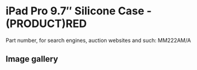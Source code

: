 
# iPad Pro 9.7″ Silicone Case - (PRODUCT)RED

Part number, for search engines, auction websites and such: MM222AM/A

## Image gallery

<div style={{ width: "768px" }}>
  <GalleryComponent
    images={[
      {
        original: "/everysource/MM222.webp",
        thumbnail: "/everypreview/MM222.webp",
      },
      {
        original: "/everysource/MM222_AV1_GOLD.webp",
        thumbnail: "/everypreview/MM222_AV1_GOLD.webp",
      },
      {
        original: "/everysource/MM222_AV1_ROSEGOLD.webp",
        thumbnail: "/everypreview/MM222_AV1_ROSEGOLD.webp",
      },
      {
        original: "/everysource/MM222_AV1_SILVER.webp",
        thumbnail: "/everypreview/MM222_AV1_SILVER.webp",
      },
      {
        original: "/everysource/MM222_AV1_SPACE_GRAY.webp",
        thumbnail: "/everypreview/MM222_AV1_SPACE_GRAY.webp",
      },
      {
        original: "/everysource/MM222_AV2.webp",
        thumbnail: "/everypreview/MM222_AV2.webp",
      },
      {
        original: "/everysource/MM222_AV3.webp",
        thumbnail: "/everypreview/MM222_AV3.webp",
      },
      {
        original: "/everysource/MM222_AV4.webp",
        thumbnail: "/everypreview/MM222_AV4.webp",
      }
    ]}
  />
</div>